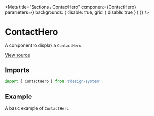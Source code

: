 
<Meta
  title="Sections / ContactHero"
  component={ContactHero}
  parameters={{ backgrounds: { disable: true, grid: { disable: true } } }}
/>

# ContactHero

A component to display a `ContactHero`.

[View source](https://github.com/actarian/design-system/tree/main/src/@sections/contact-hero)

## Imports

```js
import { ContactHero } from '@design-system';
```

<!--
## Props

<ArgsTable of={ContactHeroProps} />
-->

## Example

A basic example of `ContactHero`.

<Canvas>
  <Story name="Contact Hero">
    <ContactHero />
  </Story>
</Canvas>

